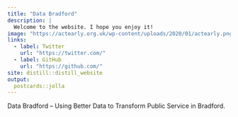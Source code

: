 ```yaml
---
title: "Data Bradford"
description: |
  Welcome to the website. I hope you enjoy it!
image: "https://actearly.org.uk/wp-content/uploads/2020/01/actearly.png"
links:
  - label: Twitter
    url: "https://twitter.com/"
  - label: GitHub
    url: "https://github.com/"
site: distill::distill_website
output:
  postcards::jolla
---
```


Data Bradford – Using Better Data to Transform Public Service in Bradford.

